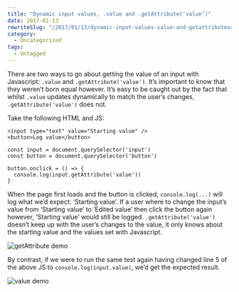 ```yaml
---
title: "Dynamic input values, .value and .getAttribute(‘value’)"
date: 2017-01-13
rewriteSlug: "/2017/01/13/dynamic-input-values-value-and-getattributevalue/"
category:
  - Uncategorized
tags:
  - Untagged
---
```


There are two ways to go about getting the value of an input with Javascript: `.value` and `.getAttribute('value')`. It’s important to know that they weren’t born equal however. It’s easy to be caught out by the fact that whilst `.value` updates dynamically to match the user’s changes, `.getAttribute('value')` does not.

<!-- readmore -->

Take the following HTML and JS:

```
<input type="text" value="Starting value" />
<button>Log value</button>
```

```
const input = document.querySelector('input')
const button = document.querySelector('button')

button.onclick = () => {
  console.log(input.getAttribute('value'))
}
```

When the page first loads and the button is clicked, `console.log(...)` will log what we’d expect: ‘Starting value’. If a user where to change the input’s value from ‘Starting value’ to ‘Edited value’ then click the button again however, ‘Starting value’ would still be logged. `.getAttribute('value')` doesn’t keep up with the user’s changes to the value, it only knows about the starting value and the values set with Javascript.

![getAttribute demo](https://elliotekj.com/wp-content/uploads/2017/01/getAttribute.gif)

By contrast, if we were to run the same test again having changed line 5 of the above JS to `console.log(input.value)`, we’d get the expected result.

![value demo](https://elliotekj.com/wp-content/uploads/2017/01/value.gif)
  